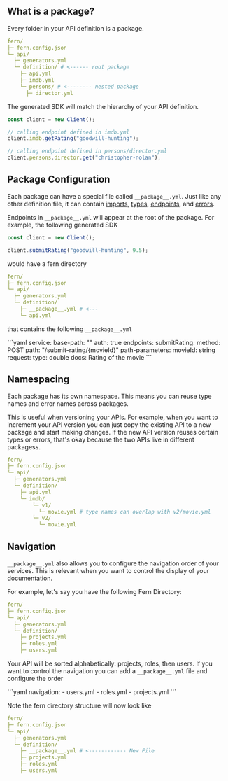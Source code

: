 ## What is a package?

Every folder in your API definition is a package.

```yaml
fern/
├─ fern.config.json
└─ api/
  ├─ generators.yml
  └─ definition/ # <------ root package
    ├─ api.yml
    ├─ imdb.yml
    └─ persons/ # <-------- nested package
      ├─ director.yml
```

The generated SDK will match the hierarchy of your API definition.

```ts
const client = new Client();

// calling endpoint defined in imdb.yml
client.imdb.getRating("goodwill-hunting");

// calling endpoint defined in persons/director.yml
client.persons.director.get("christopher-nolan");
```

## Package Configuration

Each package can have a special file called `__package__.yml`. Just like any
other definition file, it can contain [imports](imports),
[types](types), [endpoints](endpoints), and [errors](errors).

Endpoints in `__package__.yml` will appear at the root of the package.
For example, the following generated SDK

```ts
const client = new Client();

client.submitRating("goodwill-hunting", 9.5);
```

would have a fern directory

```yaml
fern/
├─ fern.config.json
└─ api/
  ├─ generators.yml
  └─ definition/
    ├─ __package__.yml # <---
    └─ api.yml
```

that contains the following `__package__.yml`

<CodeBlock title="__package__.yml">
```yaml 
service:
  base-path: ""
  auth: true
  endpoints:
    submitRating:
      method: POST
      path: "/submit-rating/{movieId}"
      path-parameters:
        movieId: string
      request:
        type: double
        docs: Rating of the movie
```
</CodeBlock>

## Namespacing

Each package has its own namespace. This means you can reuse type names and
error names across packages.

This is useful when versioning your APIs. For example, when you want to
increment your API version you can just copy the existing API
to a new package and start making changes. If the new API version reuses
certain types or errors, that's okay because the two APIs live in different
packagess.

```yaml
fern/
├─ fern.config.json
└─ api/
  ├─ generators.yml
  └─ definition/
    ├─ api.yml
    └─ imdb/
        └─ v1/
          └─ movie.yml # type names can overlap with v2/movie.yml
        └─ v2/
          └─ movie.yml
```

## Navigation

`__package__.yml` also allows you to configure the navigation order 
of your services. This is relevant when you want to control the display 
of your documentation. 

For example, let's say you have the following Fern Directory: 

```yaml
fern/
├─ fern.config.json
└─ api/
  ├─ generators.yml
  └─ definition/
    ├─ projects.yml
    ├─ roles.yml
    ├─ users.yml
```

Your API will be sorted alphabetically: projects, roles, then users. If you 
want to control the navigation you can add a `__package__.yml` file 
and configure the order 

<CodeBlock title="__package__.yml">
```yaml
navigation: 
  - users.yml
  - roles.yml
  - projects.yml
```
</CodeBlock>

Note the fern directory structure will now look like 

```yaml
fern/
├─ fern.config.json
└─ api/
  ├─ generators.yml
  └─ definition/
    ├─ __package__.yml # <------------ New File
    ├─ projects.yml
    ├─ roles.yml
    ├─ users.yml
```
